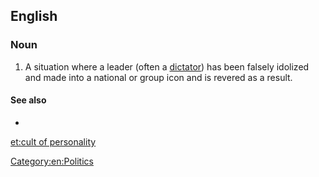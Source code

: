 ==English==
===Noun===
{{en-noun|sg=[[cult]] [[of]] [[personality]]|cults of personality}}

# A situation where a leader (often a [[dictator]]) has been falsely idolized and made into a national or group icon and is revered as a result.

====See also====
*{{pedialite}}

[[Category:en:Politics]]

[[et:cult of personality]]